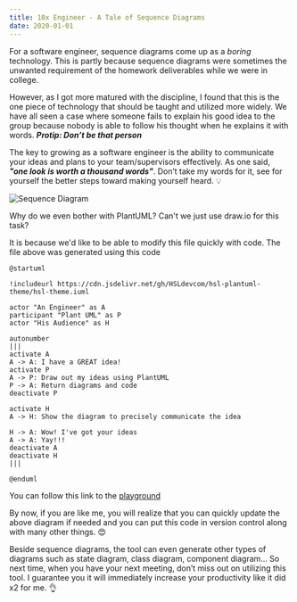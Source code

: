 ```yaml
---
title: 10x Engineer - A Tale of Sequence Diagrams
date: 2020-01-01
---
```


For a software engineer, sequence diagrams come up as a *boring* technology. This is partly because sequence diagrams were sometimes the unwanted requirement of the homework deliverables while we were in college.

However, as I got more matured with the discipline, I found that this is the one piece of technology that should be taught and utilized more widely. We have all seen a case where someone fails to explain his good idea to the group because nobody is able to follow his thought when he explains it with words. _**Protip: Don’t be that person**_

The key to growing as a software engineer is the ability to communicate your ideas and plans to your team/supervisors effectively. As one said, _**"one look is worth a thousand words"**_. Don’t take my words for it, see for yourself the better steps toward making yourself heard. 💡

<img src="../assets/seq-diagram.png" alt="Sequence Diagram" />

Why do we even bother with PlantUML? Can't we just use draw.io for this task?

It is because we'd like to be able to modify this file quickly with code. The file above was generated using this code

```plantuml
@startuml

!includeurl https://cdn.jsdelivr.net/gh/HSLdevcom/hsl-plantuml-theme/hsl-theme.iuml

actor "An Engineer" as A
participant "Plant UML" as P
actor "His Audience" as H

autonumber
|||
activate A
A -> A: I have a GREAT idea!
activate P
A -> P: Draw out my ideas using PlantUML
P -> A: Return diagrams and code
deactivate P

activate H
A -> H: Show the diagram to precisely communicate the idea

H -> A: Wow! I've got your ideas
A -> A: Yay!!!
deactivate A
deactivate H
|||

@enduml
```

You can follow this link to the [playground](https://www.planttext.com/?text=JP7BQiCm44Nt-efnDbqbtdjHOcYe0YcOfALqgKg3FKKFeuU38HzVMKcQxYJDlMVkZBOX2X-JqOnLPALE2fFNCCGuXgQkfRARdw1Gq-Gt5cFT3pK_7HHEqfbw27ezQc4N_peEQB0ybTE62bJ8w3oiMWixsvD5z2iG0LesvhOaQSnkM7KB13xU3gNOtLsSiZ8fGYknL7W6fkXiCj_esULoMPGqYOYPsCBw6Te6zZ282K70wt7NlWCf5DL3rrrrNGClNfp1fGXcBg80AP3jeOJ9MLXt0nun9cz1aUYzC064LI2TGfPD3-oZ1R-su0sS1dU6l8wx5wA3qQEaW7hE36EI9Rbu5j4IWZ5-w_hfpXNid_8alOimk-IlAV_c_19pLLN_GxJ_BxpiXstHgl8Jx1S0)

By now, if you are like me, you will realize that you can quickly update the above diagram if needed and you can put this code in version control along with many other things. 😍

Beside sequence diagrams, the tool can even generate other types of diagrams such as state diagram, class diagram, component diagram… So next time, when you have your next meeting, don’t miss out on utilizing this tool. I guarantee you it will immediately increase your productivity like it did x2 for me. 👌
